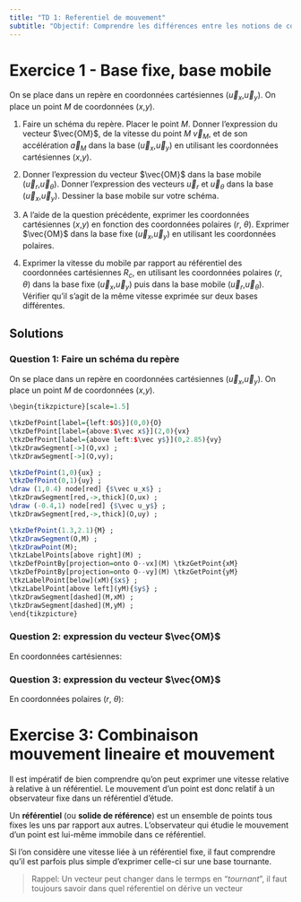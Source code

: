 ```yaml
---
title: "TD 1: Referentiel de mouvement"
subtitle: "Objectif: Comprendre les différences entre les notions de coordonnées de **base de  projection** et de **référentiel**"
---
```


\thispagestyle{fancy}

# Exercice 1 - Base fixe, base mobile

On se place dans un repère en coordonnées cartésiennes ($\vec u_x$,$\vec u_y$). On place un point $M$ de coordonnées ($x$,$y$).

1. Faire un schéma du repère. Placer le point $M$.
Donner l'expression du vecteur $\vec{OM}$, de la vitesse du point $M$ $\vec v_M$, et de son accélération $\vec a_M$ dans la base ($\vec u_x$,$\vec u_y$) en utilisant les coordonnées cartésiennes ($x$,$y$).

2. Donner l'expression du vecteur $\vec{OM}$ dans la base mobile ($\vec u_r$,$\vec u_\theta$). Donner l'expression des vecteurs $\vec u_r$ et $\vec u_\theta$ dans la base ($\vec u_x$,$\vec u_y$). Dessiner la base mobile sur votre schéma.

3. A l'aide de la question précédente, exprimer les coordonnées cartésiennes ($x$,$y$) en fonction des coordonnées polaires ($r$, $\theta$). Exprimer $\vec{OM}$ dans la base fixe ($\vec u_x$,$\vec u_y$) en utilisant les coordonnées polaires.

4. Exprimer la vitesse du mobile par rapport au référentiel des coordonnées cartésiennes $R_c$, en utilisant les coordonnées polaires ($r$, $\theta$) dans la base fixe ($\vec u_x$,$\vec u_y$) puis dans la base mobile ($\vec u_r$,$\vec u_\theta$). Vérifier qu’il s’agit de la même vitesse exprimée sur deux bases différentes.


## Solutions
### Question 1: Faire un schéma du repère


On se place dans un repère en coordonnées cartésiennes ($\vec u_x$,$\vec u_y$). 
On place un point $M$ de coordonnées ($x$,$y$).


```r
\begin{tikzpicture}[scale=1.5]

\tkzDefPoint[label={left:$O$}](0,0){O}
\tkzDefPoint[label={above:$\vec x$}](2,0){vx}
\tkzDefPoint[label={above left:$\vec y$}](0,2.85){vy}
\tkzDrawSegment[->](O,vx) ;
\tkzDrawSegment[->](O,vy);

\tkzDefPoint(1,0){ux} ;
\tkzDefPoint(0,1){uy} ;
\draw (1,0.4) node[red] {$\vec u_x$} ;
\tkzDrawSegment[red,->,thick](O,ux) ;
\draw (-0.4,1) node[red] {$\vec u_y$} ;
\tkzDrawSegment[red,->,thick](O,uy) ;

\tkzDefPoint(1.3,2.1){M} ;
\tkzDrawSegment(O,M) ;
\tkzDrawPoint(M);
\tkzLabelPoints[above right](M) ;
\tkzDefPointBy[projection=onto O--vx](M) \tkzGetPoint{xM}
\tkzDefPointBy[projection=onto O--vy](M) \tkzGetPoint{yM}
\tkzLabelPoint[below](xM){$x$} ;
\tkzLabelPoint[above left](yM){$y$} ;
\tkzDrawSegment[dashed](M,xM) ;
\tkzDrawSegment[dashed](M,yM) ;
\end{tikzpicture}
```



### Question 2: expression du vecteur $\vec{OM}$

En coordonnées cartésiennes:

\begin{align*}
    \vec{OM} &= x \vec u_x + y \vec u_y\\
    \vec{v(M)} &= \dfrac{dx}{dt} \vec u_x + \dfrac{dy}{dt} \vec u_y\\
    \vec{a(M)} &= \dfrac{d^2x}{dt^2} \vec u_x + \dfrac{d^2y}{dt^2} \vec u_y
\end{align*}

### Question 3: expression du vecteur $\vec{OM}$

En coordonnées polaires ($r$, $\theta$):

\begin{align*}
    \vec{OM} &= r \vec u_r \\
    \vec u_r &= \cos{\theta} \vec u_x + \sin{\theta} \vec u_y \ \text{;} \  \vec u_\theta = \sin{\theta} \vec u_x + \cos{\theta} \vec u_y
\end{align*}




# Exercise 3: Combinaison mouvement lineaire et mouvement 

Il est impératif de bien comprendre qu'on peut exprimer une vitesse relative à relative à un référentiel.
Le mouvement d’un point est donc relatif à un observateur fixe dans un référentiel d’étude.

::: {.callout-tip}
Un **référentiel** (ou **solide de référence**) est un ensemble de points tous fixes les uns par rapport aux autres. L’observateur qui étudie le mouvement d’un point est lui-même immobile dans ce référentiel.
:::

Si l'on considère une vitesse liée à un référentiel fixe, il faut comprendre qu'il est parfois  plus simple  d'exprimer celle-ci sur une base tournante. 

>Rappel: Un vecteur peut changer dans le termps en "*tournant*", il faut toujours savoir dans quel réferentiel on dérive un vecteur

